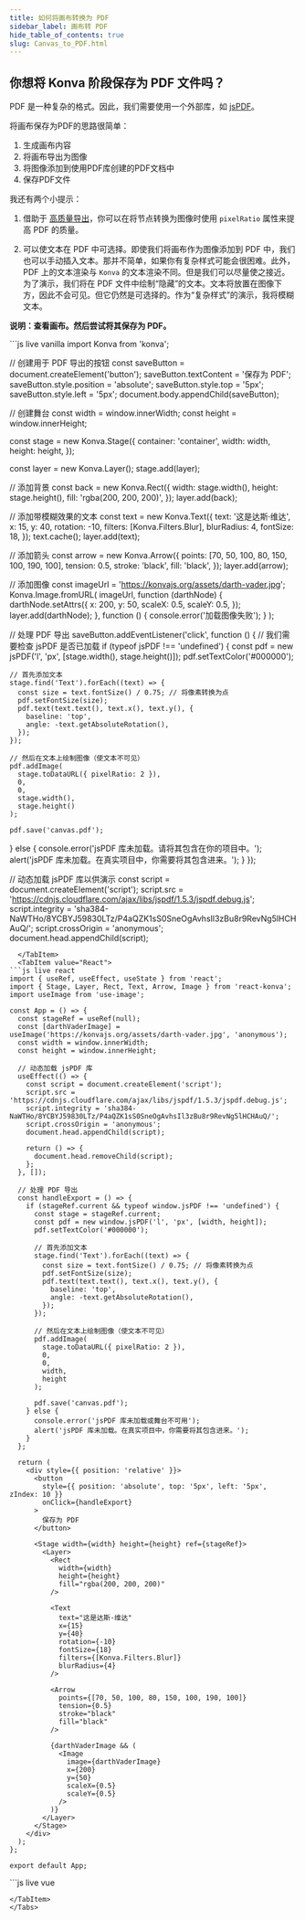 ```yaml
---
title: 如何将画布转换为 PDF
sidebar_label: 画布转 PDF
hide_table_of_contents: true
slug: Canvas_to_PDF.html
---
```


## 你想将 Konva 阶段保存为 PDF 文件吗？

PDF 是一种复杂的格式。因此，我们需要使用一个外部库，如 [jsPDF](https://parall.ax/products/jspdf)。

将画布保存为PDF的思路很简单：

1. 生成画布内容
2. 将画布导出为图像
3. 将图像添加到使用PDF库创建的PDF文档中
4. 保存PDF文件

我还有两个小提示：

1. 借助于 [高质量导出](/docs/data_and_serialization/High-Quality-Export.html)，你可以在将节点转换为图像时使用 `pixelRatio` 属性来提高 PDF 的质量。

2. 可以使文本在 PDF 中可选择。即使我们将画布作为图像添加到 PDF 中，我们也可以手动插入文本。那并不简单，如果你有复杂样式可能会很困难。此外，PDF 上的文本渲染与 `Konva` 的文本渲染不同。但是我们可以尽量使之接近。为了演示，我们将在 PDF 文件中绘制“隐藏”的文本。文本将放置在图像下方，因此不会可见。但它仍然是可选择的。作为“复杂样式”的演示，我将模糊文本。


**说明：查看画布。然后尝试将其保存为 PDF。**

<Tabs>
  <TabItem value="Vanilla" default>
```js live vanilla
import Konva from 'konva';

// 创建用于 PDF 导出的按钮
const saveButton = document.createElement('button');
saveButton.textContent = '保存为 PDF';
saveButton.style.position = 'absolute';
saveButton.style.top = '5px';
saveButton.style.left = '5px';
document.body.appendChild(saveButton);

// 创建舞台
const width = window.innerWidth;
const height = window.innerHeight;

const stage = new Konva.Stage({
  container: 'container',
  width: width,
  height: height,
});

const layer = new Konva.Layer();
stage.add(layer);

// 添加背景
const back = new Konva.Rect({
  width: stage.width(),
  height: stage.height(),
  fill: 'rgba(200, 200, 200)',
});
layer.add(back);

// 添加带模糊效果的文本
const text = new Konva.Text({
  text: '这是达斯·维达',
  x: 15,
  y: 40,
  rotation: -10,
  filters: [Konva.Filters.Blur],
  blurRadius: 4,
  fontSize: 18,
});
text.cache();
layer.add(text);

// 添加箭头
const arrow = new Konva.Arrow({
  points: [70, 50, 100, 80, 150, 100, 190, 100],
  tension: 0.5,
  stroke: 'black',
  fill: 'black',
});
layer.add(arrow);

// 添加图像
const imageUrl = 'https://konvajs.org/assets/darth-vader.jpg';
Konva.Image.fromURL(
  imageUrl,
  function (darthNode) {
    darthNode.setAttrs({
      x: 200,
      y: 50,
      scaleX: 0.5,
      scaleY: 0.5,
    });
    layer.add(darthNode);
  },
  function () {
    console.error('加载图像失败');
  }
);

// 处理 PDF 导出
saveButton.addEventListener('click', function () {
  // 我们需要检查 jsPDF 是否已加载
  if (typeof jsPDF !== 'undefined') {
    const pdf = new jsPDF('l', 'px', [stage.width(), stage.height()]);
    pdf.setTextColor('#000000');
    
    // 首先添加文本
    stage.find('Text').forEach((text) => {
      const size = text.fontSize() / 0.75; // 将像素转换为点
      pdf.setFontSize(size);
      pdf.text(text.text(), text.x(), text.y(), {
        baseline: 'top',
        angle: -text.getAbsoluteRotation(),
      });
    });

    // 然后在文本上绘制图像（使文本不可见）
    pdf.addImage(
      stage.toDataURL({ pixelRatio: 2 }),
      0,
      0,
      stage.width(),
      stage.height()
    );

    pdf.save('canvas.pdf');
  } else {
    console.error('jsPDF 库未加载。请将其包含在你的项目中。');
    alert('jsPDF 库未加载。在真实项目中，你需要将其包含进来。');
  }
});

// 动态加载 jsPDF 库以供演示
const script = document.createElement('script');
script.src = 'https://cdnjs.cloudflare.com/ajax/libs/jspdf/1.5.3/jspdf.debug.js';
script.integrity = 'sha384-NaWTHo/8YCBYJ59830LTz/P4aQZK1sS0SneOgAvhsIl3zBu8r9RevNg5lHCHAuQ/';
script.crossOrigin = 'anonymous';
document.head.appendChild(script);
```
  </TabItem>
  <TabItem value="React">
```js live react
import { useRef, useEffect, useState } from 'react';
import { Stage, Layer, Rect, Text, Arrow, Image } from 'react-konva';
import useImage from 'use-image';

const App = () => {
  const stageRef = useRef(null);
  const [darthVaderImage] = useImage('https://konvajs.org/assets/darth-vader.jpg', 'anonymous');
  const width = window.innerWidth;
  const height = window.innerHeight;
  
  // 动态加载 jsPDF 库
  useEffect(() => {
    const script = document.createElement('script');
    script.src = 'https://cdnjs.cloudflare.com/ajax/libs/jspdf/1.5.3/jspdf.debug.js';
    script.integrity = 'sha384-NaWTHo/8YCBYJ59830LTz/P4aQZK1sS0SneOgAvhsIl3zBu8r9RevNg5lHCHAuQ/';
    script.crossOrigin = 'anonymous';
    document.head.appendChild(script);
    
    return () => {
      document.head.removeChild(script);
    };
  }, []);
  
  // 处理 PDF 导出
  const handleExport = () => {
    if (stageRef.current && typeof window.jsPDF !== 'undefined') {
      const stage = stageRef.current;
      const pdf = new window.jsPDF('l', 'px', [width, height]);
      pdf.setTextColor('#000000');
      
      // 首先添加文本
      stage.find('Text').forEach((text) => {
        const size = text.fontSize() / 0.75; // 将像素转换为点
        pdf.setFontSize(size);
        pdf.text(text.text(), text.x(), text.y(), {
          baseline: 'top',
          angle: -text.getAbsoluteRotation(),
        });
      });

      // 然后在文本上绘制图像（使文本不可见）
      pdf.addImage(
        stage.toDataURL({ pixelRatio: 2 }),
        0,
        0,
        width,
        height
      );

      pdf.save('canvas.pdf');
    } else {
      console.error('jsPDF 库未加载或舞台不可用');
      alert('jsPDF 库未加载。在真实项目中，你需要将其包含进来。');
    }
  };
  
  return (
    <div style={{ position: 'relative' }}>
      <button 
        style={{ position: 'absolute', top: '5px', left: '5px', zIndex: 10 }}
        onClick={handleExport}
      >
        保存为 PDF
      </button>
      
      <Stage width={width} height={height} ref={stageRef}>
        <Layer>
          <Rect
            width={width}
            height={height}
            fill="rgba(200, 200, 200)"
          />
          
          <Text
            text="这是达斯·维达"
            x={15}
            y={40}
            rotation={-10}
            fontSize={18}
            filters={[Konva.Filters.Blur]}
            blurRadius={4}
          />
          
          <Arrow
            points={[70, 50, 100, 80, 150, 100, 190, 100]}
            tension={0.5}
            stroke="black"
            fill="black"
          />
          
          {darthVaderImage && (
            <Image
              image={darthVaderImage}
              x={200}
              y={50}
              scaleX={0.5}
              scaleY={0.5}
            />
          )}
        </Layer>
      </Stage>
    </div>
  );
};

export default App;
```
  </TabItem>
  <TabItem value="Vue">
```js live vue
<template>
  <div style="position: relative">
    <button 
      style="position: absolute; top: 5px; left: 5px; z-index: 10"
      @click="handleExport"
    >
      保存为 PDF
    </button>
    
    <v-stage ref="stageRef" :config="stageConfig">
      <v-layer>
        <v-rect :config="backgroundConfig" />
        
        <v-text ref="textRef" :config="textConfig" />
        
        <v-arrow :config="arrowConfig" />
        
        <v-image 
          v-if="darthVaderImage"
          :config="imageConfig" 
        />
      </v-layer>
    </v-stage>
  </div>
</template>

<script setup>
import { ref, onMounted, onUnmounted, computed } from 'vue';
import Konva from 'konva';
import { useImage } from 'vue-konva';

const stageRef = ref(null);
const textRef = ref(null);
const [darthVaderImage] = useImage('https://konvajs.org/assets/darth-vader.jpg', 'anonymous');
const width = window.innerWidth;
const height = window.innerHeight;

// 舞台配置
const stageConfig = {
  width,
  height
};

// 背景配置
const backgroundConfig = {
  width,
  height,
  fill: 'rgba(200, 200, 200)'
};

// 文本配置
const textConfig = {
  text: '这是达斯·维达',
  x: 15,
  y: 40,
  rotation: -10,
  fontSize: 18,
  filters: [Konva.Filters.Blur],
  blurRadius: 4
};

// 箭头配置
const arrowConfig = {
  points: [70, 50, 100, 80, 150, 100, 190, 100],
  tension: 0.5,
  stroke: 'black',
  fill: 'black'
};

// 图像配置
const imageConfig = computed(() => ({
  image: darthVaderImage.value,
  x: 200,
  y: 50,
  scaleX: 0.5,
  scaleY: 0.5
}));

// 加载 jsPDF 库
onMounted(() => {
  // 加载 jsPDF 库
  const script = document.createElement('script');
  script.src = 'https://cdnjs.cloudflare.com/ajax/libs/jspdf/1.5.3/jspdf.debug.js';
  script.integrity = 'sha384-NaWTHo/8YCBYJ59830LTz/P4aQZK1sS0SneOgAvhsIl3zBu8r9RevNg5lHCHAuQ/';
  script.crossOrigin = 'anonymous';
  document.head.appendChild(script);
  
  // 缓存文本以便模糊过滤器工作
  if (textRef.value) {
    textRef.value.getNode().cache();
  }
});

onUnmounted(() => {
  // 清理脚本
  const script = document.querySelector('script[src*="jspdf"]');
  if (script) {
    document.head.removeChild(script);
  }
});

// 处理 PDF 导出
const handleExport = () => {
  if (stageRef.value && typeof window.jsPDF !== 'undefined') {
    const stage = stageRef.value.getNode();
    const pdf = new window.jsPDF('l', 'px', [width, height]);
    pdf.setTextColor('#000000');
    
    // 首先添加文本
    stage.find('Text').forEach((text) => {
      const size = text.fontSize() / 0.75; // 将像素转换为点
      pdf.setFontSize(size);
      pdf.text(text.text(), text.x(), text.y(), {
        baseline: 'top',
        angle: -text.getAbsoluteRotation(),
      });
    });

    // 然后在文本上绘制图像（使文本不可见）
    pdf.addImage(
      stage.toDataURL({ pixelRatio: 2 }),
      0,
      0,
      width,
      height
    );

    pdf.save('canvas.pdf');
  } else {
    console.error('jsPDF 库未加载或舞台不可用');
    alert('jsPDF 库未加载。在真实项目中，你需要将其包含进来。');
  }
};
</script> 
```
</TabItem>
</Tabs>